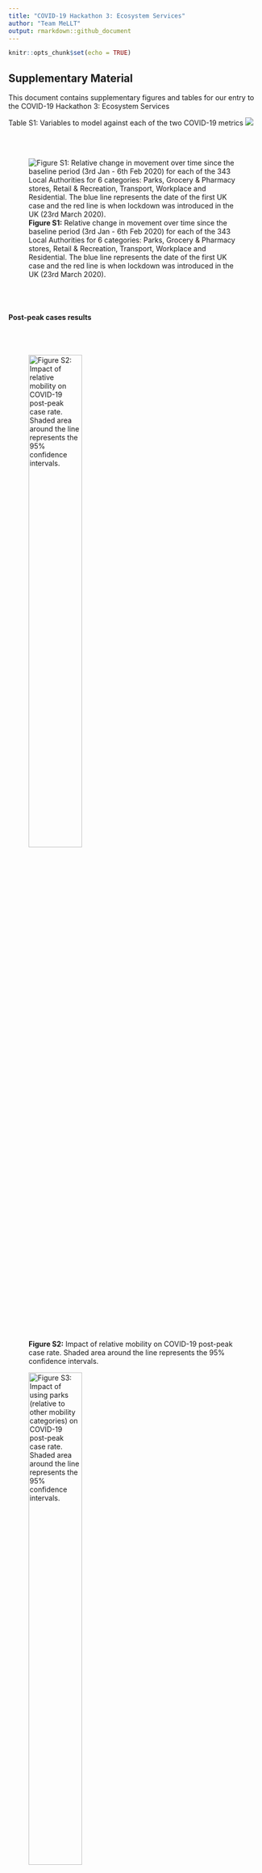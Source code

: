 ---
title: "COVID-19 Hackathon 3: Ecosystem Services"
author: "Team MeLLT"
output: rmarkdown::github_document
---

```{r setup, include=FALSE}
knitr::opts_chunk$set(echo = TRUE)
```

## Supplementary Material 

This document contains supplementary figures and tables for our entry to the COVID-19 Hackathon 3: Ecosystem Services

Table S1: Variables to model against each of the two COVID-19 metrics
![](../table 1.png)

<br/><br/>

![**Figure S1:** Relative change in movement over time since the baseline period (3rd Jan - 6th Feb 2020) for each of the 343 Local Authorities for 6 categories: Parks, Grocery & Pharmacy stores, Retail & Recreation, Transport, Workplace and Residential. The blue line represents the date of the first UK case and the red line is when lockdown was introduced in the UK (23rd March 2020).](../Graphs/mobility.png)

<br/><br/>

#### Post-peak cases results

<br/><br/>


![**Figure S2:** Impact of relative mobility on COVID-19 post-peak case rate. Shaded area around the line represents the 95% confidence intervals.](../Graphs/cases2_relmob.png){width=50%}

![**Figure S3:** Impact of using parks (relative to other mobility categories) on COVID-19 post-peak case rate. Shaded area around the line represents the 95% confidence intervals.](../Graphs/cases2_park.png){width=50%}

![**Figure S4:** Relationship between % of addresses with gardens and preference of parks with the post-peak case rate. Shaded area around the line(s) represents the 95% confidence intervals.](../Graphs/cases2_park_garden.png){width=50%}

![**Figure S5:** Relationship between green space (km2) per person and fragmentation with the post-peak case rate. Shaded area around the line(s) represents the 95% confidence intervals.](../Graphs/cases2_green_frag.png){width=50%}
